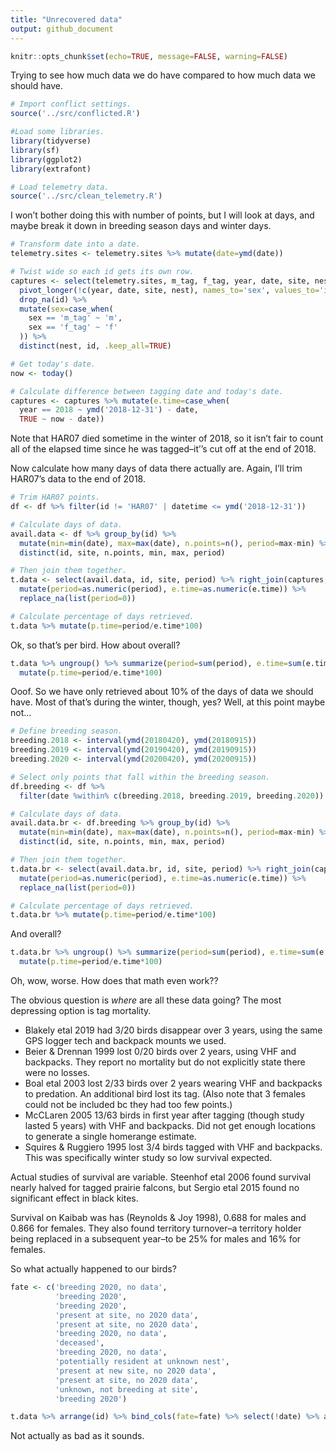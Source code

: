 ```yaml
---
title: "Unrecovered data"
output: github_document
---
```


```r
knitr::opts_chunk$set(echo=TRUE, message=FALSE, warning=FALSE)
```

Trying to see how much data we do have compared to how much data we should have.

```r
# Import conflict settings.
source('../src/conflicted.R')

#Load some libraries.
library(tidyverse)
library(sf)
library(ggplot2)
library(extrafont)

# Load telemetry data.
source('../src/clean_telemetry.R')
```

I won't bother doing this with number of points, but I will look at days, and maybe break it down in breeding season days and winter days.

```r
# Transform date into a date.
telemetry.sites <- telemetry.sites %>% mutate(date=ymd(date))

# Twist wide so each id gets its own row.
captures <- select(telemetry.sites, m_tag, f_tag, year, date, site, nest) %>%
  pivot_longer(!c(year, date, site, nest), names_to='sex', values_to='id') %>%
  drop_na(id) %>%
  mutate(sex=case_when(
    sex == 'm_tag' ~ 'm',
    sex == 'f_tag' ~ 'f'
  )) %>% 
  distinct(nest, id, .keep_all=TRUE)

# Get today's date.
now <- today()

# Calculate difference between tagging date and today's date.
captures <- captures %>% mutate(e.time=case_when(
  year == 2018 ~ ymd('2018-12-31') - date,
  TRUE ~ now - date))
```

Note that HAR07 died sometime in the winter of 2018, so it isn't fair to count all of the elapsed time since he was tagged--it''s cut off at the end of 2018.

Now calculate how many days of data there actually are. Again, I'll trim HAR07's data to the end of 2018.

```r
# Trim HAR07 points.
df <- df %>% filter(id != 'HAR07' | datetime <= ymd('2018-12-31'))

# Calculate days of data.
avail.data <- df %>% group_by(id) %>% 
  mutate(min=min(date), max=max(date), n.points=n(), period=max-min) %>% 
  distinct(id, site, n.points, min, max, period) 

# Then join them together.
t.data <- select(avail.data, id, site, period) %>% right_join(captures, by=c('site', 'id')) %>% 
  mutate(period=as.numeric(period), e.time=as.numeric(e.time)) %>% 
  replace_na(list(period=0))

# Calculate percentage of days retrieved.
t.data %>% mutate(p.time=period/e.time*100)
```

Ok, so that's per bird. How about overall?

```r
t.data %>% ungroup() %>% summarize(period=sum(period), e.time=sum(e.time)) %>% 
  mutate(p.time=period/e.time*100)
```


Ooof. So we have only retrieved about 10% of the days of data we should have. Most of that's during the winter, though, yes? Well, at this point maybe not...

```r
# Define breeding season.
breeding.2018 <- interval(ymd(20180420), ymd(20180915))
breeding.2019 <- interval(ymd(20190420), ymd(20190915))
breeding.2020 <- interval(ymd(20200420), ymd(20200915))

# Select only points that fall within the breeding season.
df.breeding <- df %>% 
  filter(date %within% c(breeding.2018, breeding.2019, breeding.2020))

# Calculate days of data.
avail.data.br <- df.breeding %>% group_by(id) %>% 
  mutate(min=min(date), max=max(date), n.points=n(), period=max-min) %>% 
  distinct(id, site, n.points, min, max, period) 

# Then join them together.
t.data.br <- select(avail.data.br, id, site, period) %>% right_join(captures, by=c('site', 'id')) %>% 
  mutate(period=as.numeric(period), e.time=as.numeric(e.time)) %>% 
  replace_na(list(period=0))

# Calculate percentage of days retrieved.
t.data.br %>% mutate(p.time=period/e.time*100)
```

And overall?

```r
t.data.br %>% ungroup() %>% summarize(period=sum(period), e.time=sum(e.time)) %>% 
  mutate(p.time=period/e.time*100)
```

Oh, wow, worse. How does that math even work??

The obvious question is *where* are all these data going? The most depressing option is tag mortality. 

* Blakely etal 2019 had 3/20 birds disappear over 3 years, using the same GPS logger tech and backpack mounts we used.
* Beier & Drennan 1999 lost 0/20 birds over 2 years, using VHF and backpacks. They report no mortality but do not explicitly state there were no losses.
* Boal etal 2003 lost 2/33 birds over 2 years wearing VHF and backpacks to predation. An additional bird lost its tag. (Also note that 3 females could not be included bc they had too few points.)
* McCLaren 2005 13/63 birds in first year after tagging (though study lasted 5 years) with VHF and backpacks. Did not get enough locations to generate a single homerange estimate.
* Squires & Ruggiero 1995 lost 3/4 birds tagged with VHF and backpacks. This was specifically winter study so low survival expected.

Actual studies of survival are variable. Steenhof etal 2006 found survival nearly halved for tagged prairie falcons, but Sergio etal 2015 found no significant effect in black kites.

Survival on Kaibab was has (Reynolds & Joy 1998), 0.688 for males and 0.866 for females. They also found territory turnover--a territory holder being replaced in a subsequent year--to be 25% for males and 16% for females.

So what actually happened to our birds?

```r
fate <- c('breeding 2020, no data', 
          'breeding 2020', 
          'breeding 2020', 
          'present at site, no 2020 data', 
          'present at site, no 2020 data',
          'breeding 2020, no data',
          'deceased',
          'breeding 2020, no data',
          'potentially resident at unknown nest',
          'present at new site, no 2020 data',
          'present at site, no 2020 data',
          'unknown, not breeding at site',
          'breeding 2020')

t.data %>% arrange(id) %>% bind_cols(fate=fate) %>% select(!date) %>% arrange(year)
```

Not actually as bad as it sounds.


